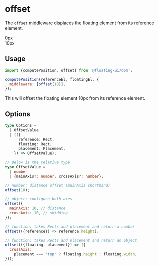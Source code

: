 
# offset

The `offset` middleware displaces the floating element from its
reference element.

<Chrome center className="pt-16 pb-24">
  <div className="flex gap-4">
    <Floating
      portaled
      middleware={[{name: 'offset', options: 0}]}
    >
      <div className="grid place-items-center text-gray-50 w-32 h-32 mx-auto bg-blue-600">
        0px
      </div>
    </Floating>
    <Floating
      portaled
      middleware={[{name: 'offset', options: 10}]}
    >
      <div className="grid place-items-center text-gray-50 w-32 h-32 mx-auto bg-blue-600">
        10px
      </div>
    </Floating>
  </div>
</Chrome>

## Usage

```js
import {computePosition, offset} from '@floating-ui/dom';

computePosition(referenceEl, floatingEl, {
  middleware: [offset(10)],
});
```

This will offset the floating element 10px from its reference
element.

## Options

```ts
type Options =
  | OffsetValue
  | (({
      reference: Rect,
      floating: Rect,
      placement: Placement,
    }) => OffsetValue);

// Below is the relative type
type OffsetValue =
  | number
  | {mainAxis?: number; crossAxis?: number};
```

```js
// number: distance offset (mainAxis shorthand)
offset(10);

// object: configure both axes
offset({
  mainAxis: 10, // distance
  crossAxis: 10, // skidding
});

// function: takes Rects and placement and return a number
offset(({reference}) => reference.height);

// function: takes Rects and placement and return an object
offset(({floating, placement}) => ({
  crossAxis:
    placement === 'top' ? floating.height : floating.width,
}));
```
